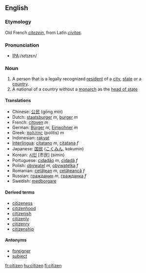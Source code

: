 ==English==

===Etymology===
Old French ''[[citezein]]'', from Latin ''[[civitas]]''.

===Pronunciation===
*[[w:International Phonetic Alphabet|IPA]]:/sɪtɪzɛn/

===Noun===
#A person that is a legally recognized [[resident]] of a [[city]], [[state]] or a [[country]].
#A national of a country without a [[monarch]] as the [[head of state]]

====Translations====
*Chinese: [[公民]] (gōng mín)
*Dutch: [[staatsburger]] ''m'', [[burger]] ''m''
*French: [[citoyen]] ''m''
*German: [[Bürger]] ''m'', [[Einwohner]] ''m''
*Greek: [[πολίτης]] (politis) ''m''
*Indonesian: [[rakyat]]
*[[Interlingua]]: [[citatano]] ''m'', [[citatana]] ''f''
*Japanese: [[国民]] ([[こくみん]], kokumin)
*Korean: [[시민]] [市民] (simin)
*Portuguese: [[cidadão]] ''m'', [[cidadã]] ''f''
*Polish: [[obywatel]] ''m'', [[obywatelka]] ''f''
*Romanian: [[cetăţean]] ''m'', [[cetăţeancă]] ''f''
*Russian: [[гражданин]] ''m'', [[гражданка]] ''f''
*Swedish: [[medborgare]]

====Derived terms====
* [[citizeness]]
* [[citizenhood]]
* [[citizenish]]
* [[citizenly]]
* [[citizenry]]
* [[citizenship]]

====Antonyms====
* [[foreigner]]
* [[subject]]
[[fr:citizen]]
[[hu:citizen]]
[[fi:citizen]]